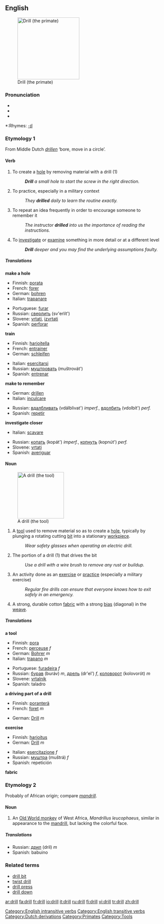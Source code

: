 ==English==
[[Image:Drill primate.png|right|thumb|200px|thumb|Drill (the primate)]]

===Pronunciation===
*{{IPA|/drɪl/}}
*{{AHD|drĭl}}
*{{audio|en-us-drill.ogg|Audio (US)}}

*:Rhymes: [[Rhymes:English:-ɪl|-ɪl]]

===Etymology 1===
From Middle Dutch ''[[drillen]]'' ‘bore, move in a circle’.

====Verb====
{{en-verb}}

# To create a [[hole]] by removing material with a drill (1)
#:'''''Drill''' a small hole to start the screw in the right direction.''
# To practice, especially in a military context
#:''They '''drilled''' daily to learn the routine exactly.''
# To repeat an idea frequently in order to encourage someone to remember it
#:''The instructor '''drilled''' into us the importance of reading the instructions.''
# To [[investigate]] or [[examine]] something in more detail or at a different level
#:'''''Drill''' deeper and you may find the underlying assumptions faulty.''

=====Translations=====
'''make a hole'''
{{top}}
*Finnish: [[porata]]
*French: [[forer]]
*German: [[bohren]]
*Italian: [[trapanare]]
{{mid}}
*Portuguese: [[furar]]
*Russian: [[сверлить]] (sv'erlít')
*Slovene: [[vrtati]], [[izvrtati]]
*Spanish: [[perforar]]
{{bottom}}

'''train'''
{{top}}
*Finnish: [[harjoitella]]
*French: [[:fr:entrainer|entrainer]]
*German: [[:de:schleifen|schleifen]]
{{mid}}
*Italian: [[esercitarsi]]
*Russian: [[муштровать]] (muštrovát')
*Spanish: [[entrenar]]
{{bottom}}

'''make to remember'''
{{top}}
*German: [[:de:drillen|drillen]]
*Italian: [[inculcare]]
{{mid}}
*Russian: [[вдалбливать]] (vdálblivat') ''imperf.'', [[вдолбить]] (vdolbít') ''perf.''
*Spanish: [[repetir]]
{{bottom}}

'''investigate closer'''
{{top}}
*Italian: {{figuratively}} [[scavare]]
{{mid}}
*Russian: [[копать]] (kopát') ''imperf.'', [[копнуть]] (kopnút') ''perf.'' <!--lit. 'to dig'-->
*Slovene: [[vrtati]]
*Spanish: [[averiguar]]
{{bottom}}

====Noun====
{{en-noun}}
[[Image:Battdrill.jpg|150px|thumb|A drill (the tool)]]

# A [[tool]] used to remove material so as to create a [[hole]], typically by plunging a rotating cutting [[bit]] into a stationary [[workpiece]].
#:''Wear safety glasses when operating an electric drill.''
# The portion of a drill (1) that drives the bit
#:''Use a drill with a wire brush to remove any rust or buildup.''
# An activity done as an [[exercise]] or [[practice]] (especially a military exercise)
#:''Regular fire drills can ensure that everyone knows how to exit safely in an emergency.''
# A strong, durable cotton [[fabric]] with a strong [[bias]] (diagonal) in the [[weave]]. 

=====Translations=====
'''a tool'''
{{top}}
* Finnish: [[pora]]
* French: [[:fr:perceuse|perceuse]] ''f''
* German: [[:de:Bohrer|Bohrer]] ''m''
* Italian: [[trapano]] ''m''
{{mid}}
* Portuguese: [[furadeira]] ''f''
* Russian: [[бурав]] (buráv) ''m'', [[дрель]] (dr'el') ''f'', [[коловорот]] (kolovorót) ''m'' 
* Slovene: [[vrtalnik]] {{m}}
* Spanish: taladro {{m}}
{{bottom}}

'''a driving part of a drill'''
{{top}}
*Finnish: [[poranterä]]
* French: [[:fr:foret|foret]] ''m''
{{mid}}
*German: [[:de:Drill|Drill]] ''m''
{{bottom}}

'''exercise'''
{{top}}
*Finnish: [[harjoitus]]
*German: [[:de:Drill|Drill]] ''m''
{{mid}}
*Italian: [[esercitazione]] ''f''
*Russian: [[муштра]] (muštrá) ''f''
* Spanish: repetición {{f}}
{{bottom}}

'''fabric'''
{{top}}
{{mid}}
{{bottom}}

===Etymology 2===
Probably of African origin; compare ''[[mandrill]]''.

====Noun====
{{en-noun}}

# An [[Old World monkey]] of West Africa, ''Mandrillus leucophaeus'', similar in appearance to the [[mandrill]], but lacking the colorful face.

=====Translations=====
{{top}}
{{mid}}
*Russian: [[дрил]] (dril) ''m''
* Spanish: babuino {{m}}
{{bottom}}

===Related terms===
*[[drill bit]]
*[[twist drill]]
*[[drill press]]
*[[drill down]]

[[Category:English intransitive verbs]]

[[Category:English transitive verbs]]
[[Category:Dutch derivations]]
[[Category:Primates]]
[[Category:Tools]]

[[ar:drill]]
[[fa:drill]]
[[fr:drill]]
[[io:drill]]
[[it:drill]]
[[ru:drill]]
[[fi:drill]]
[[vi:drill]]
[[tr:drill]]
[[zh:drill]]